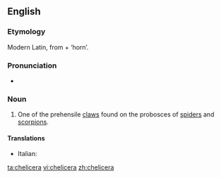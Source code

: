 ==English==

===Etymology===
Modern Latin, from {{AGr.}} '''{{polytonic|[[χηλή]]}}''' + '''{{polytonic|[[κέρας]]}}''' ‘horn’.

===Pronunciation===
* {{IPA|/kəˈlɪsəɹə/}}

===Noun===
{{en-noun|chelicerae}}

# {{zoology}} One of the prehensile [[claws]] found on the probosces of [[spiders]] and [[scorpions]].

====Translations====
{{trans-top|chelicera}}
* Italian: {{t-|it|chelicero|m}}
{{trans-mid}}
{{trans-bottom}}

[[ta:chelicera]]
[[vi:chelicera]]
[[zh:chelicera]]